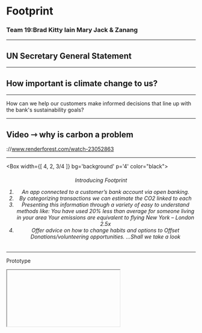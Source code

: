 



# Footprint
### Team 19:Brad Kitty Iain Mary Jack & Zanang
---
## UN Secretary General Statement
---

## How important is climate change to us?

---

How can we help our customers make informed decisions that line up with the bank's sustainability goals?


---

## Video ⇾ why is carbon a problem
://www.renderforest.com/watch-23052863

---
<Box 
  width={[ 4, 2, 3/4 ]} bg='background' p='4' color="black">
    <center>
      <h6>Introducing Footprint
1.  An app connected to a customer’s bank account via open banking. 
2.  By categorizing transactions we can estimate the CO2 linked to each 
3.  Presenting this information through a variety of easy to understand methods like:
      You have used 20% less than average for someone living in your area 
      Your emissions are equivalent to flying New York – London 2.5x  
4.  Offer advice on how to change habits and options to Offset
       Donations/volunteering opportunities. ...Shall we take a look</h6>
    </center>    
</Box>

---

Prototype
<Iframe />

---

## Feedback
-Consumer feedback on MVP 
-Sustainability team
-Comms with working group?  do we want to include?
-Other feedback?

---

## Business Model/ roadmap
- Cost of setup
- Budget
- Risks
- The ask

---

## Areas of Opportunity

---

## What's the Reach?


---

## How would Footprints fit within the external operating environment?

---

## How would Footprints fit within the external operating environment?

---

RBS always back the power of the entrepreneur and inventor to find solutions to tricky problems. 

Why should the fight between carbon and climate change be any different?

---

## Q&A

---
